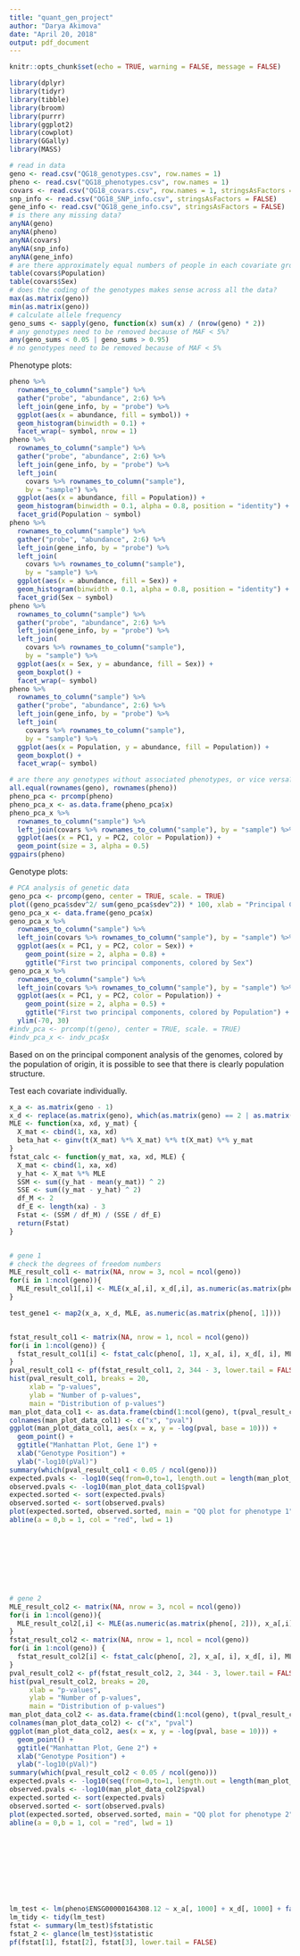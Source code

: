 ```yaml
---
title: "quant_gen_project"
author: "Darya Akimova"
date: "April 20, 2018"
output: pdf_document
---
```


```r
knitr::opts_chunk$set(echo = TRUE, warning = FALSE, message = FALSE)
```

```r
library(dplyr)  
library(tidyr)
library(tibble)
library(broom)
library(purrr)
library(ggplot2)
library(cowplot)
library(GGally)
library(MASS)
```

```r
# read in data
geno <- read.csv("QG18_genotypes.csv", row.names = 1)
pheno <- read.csv("QG18_phenotypes.csv", row.names = 1)
covars <- read.csv("QG18_covars.csv", row.names = 1, stringsAsFactors = FALSE)
snp_info <- read.csv("QG18_SNP_info.csv", stringsAsFactors = FALSE)
gene_info <- read.csv("QG18_gene_info.csv", stringsAsFactors = FALSE)
# is there any missing data?
anyNA(geno)
anyNA(pheno)
anyNA(covars)
anyNA(snp_info)
anyNA(gene_info)
# are there approximately equal numbers of people in each covariate group?
table(covars$Population)
table(covars$Sex)
# does the coding of the genotypes makes sense across all the data?
max(as.matrix(geno))
min(as.matrix(geno))
# calculate allele frequency
geno_sums <- sapply(geno, function(x) sum(x) / (nrow(geno) * 2))
# any genotypes need to be removed because of MAF < 5%?
any(geno_sums < 0.05 | geno_sums > 0.95)
# no genotypes need to be removed because of MAF < 5%
```

Phenotype plots:
```r
pheno %>% 
  rownames_to_column("sample") %>% 
  gather("probe", "abundance", 2:6) %>% 
  left_join(gene_info, by = "probe") %>% 
  ggplot(aes(x = abundance, fill = symbol)) +
  geom_histogram(binwidth = 0.1) +
  facet_wrap(~ symbol, nrow = 1) 
pheno %>% 
  rownames_to_column("sample") %>% 
  gather("probe", "abundance", 2:6) %>% 
  left_join(gene_info, by = "probe") %>% 
  left_join(
    covars %>% rownames_to_column("sample"), 
    by = "sample") %>% 
  ggplot(aes(x = abundance, fill = Population)) +
  geom_histogram(binwidth = 0.1, alpha = 0.8, position = "identity") +
  facet_grid(Population ~ symbol)
pheno %>% 
  rownames_to_column("sample") %>% 
  gather("probe", "abundance", 2:6) %>% 
  left_join(gene_info, by = "probe") %>% 
  left_join(
    covars %>% rownames_to_column("sample"), 
    by = "sample") %>% 
  ggplot(aes(x = abundance, fill = Sex)) +
  geom_histogram(binwidth = 0.1, alpha = 0.8, position = "identity") +
  facet_grid(Sex ~ symbol)
pheno %>% 
  rownames_to_column("sample") %>% 
  gather("probe", "abundance", 2:6) %>% 
  left_join(gene_info, by = "probe") %>% 
  left_join(
    covars %>% rownames_to_column("sample"), 
    by = "sample") %>% 
  ggplot(aes(x = Sex, y = abundance, fill = Sex)) +
  geom_boxplot() +
  facet_wrap(~ symbol)
pheno %>% 
  rownames_to_column("sample") %>% 
  gather("probe", "abundance", 2:6) %>% 
  left_join(gene_info, by = "probe") %>% 
  left_join(
    covars %>% rownames_to_column("sample"), 
    by = "sample") %>% 
  ggplot(aes(x = Population, y = abundance, fill = Population)) +
  geom_boxplot() +
  facet_wrap(~ symbol)

# are there any genotypes without associated phenotypes, or vice versa?
all.equal(rownames(geno), rownames(pheno))
pheno_pca <- prcomp(pheno)
pheno_pca_x <- as.data.frame(pheno_pca$x)
pheno_pca_x %>% 
  rownames_to_column("sample") %>% 
  left_join(covars %>% rownames_to_column("sample"), by = "sample") %>% 
  ggplot(aes(x = PC1, y = PC2, color = Population)) +
  geom_point(size = 3, alpha = 0.5)
ggpairs(pheno)
```

Genotype plots:
```r
# PCA analysis of genetic data
geno_pca <- prcomp(geno, center = TRUE, scale. = TRUE)
plot((geno_pca$sdev^2/ sum(geno_pca$sdev^2)) * 100, xlab = "Principal Component", ylab = "Percent of total variance explained")
geno_pca_x <- data.frame(geno_pca$x)
geno_pca_x %>% 
  rownames_to_column("sample") %>% 
  left_join(covars %>% rownames_to_column("sample"), by = "sample") %>% 
  ggplot(aes(x = PC1, y = PC2, color = Sex)) +
    geom_point(size = 2, alpha = 0.8) +
    ggtitle("First two principal components, colored by Sex")
geno_pca_x %>% 
  rownames_to_column("sample") %>% 
  left_join(covars %>% rownames_to_column("sample"), by = "sample") %>% 
  ggplot(aes(x = PC1, y = PC2, color = Population)) +
    geom_point(size = 2, alpha = 0.5) +
    ggtitle("First two principal components, colored by Population") +
  ylim(-70, 30)
#indv_pca <- prcomp(t(geno), center = TRUE, scale. = TRUE)
#indv_pca_x <- indv_pca$x
```

Based on on the principal component analysis of the genomes, colored by the population of origin, it is possible to see that there is clearly population structure. 

Test each covariate individually. 

```r
x_a <- as.matrix(geno - 1)
x_d <- replace(as.matrix(geno), which(as.matrix(geno) == 2 | as.matrix(geno) == 0), -1)
MLE <- function(xa, xd, y_mat) {
  X_mat <- cbind(1, xa, xd)
  beta_hat <- ginv(t(X_mat) %*% X_mat) %*% t(X_mat) %*% y_mat
}
fstat_calc <- function(y_mat, xa, xd, MLE) {
  X_mat <- cbind(1, xa, xd)
  y_hat <- X_mat %*% MLE
  SSM <- sum((y_hat - mean(y_mat)) ^ 2)
  SSE <- sum((y_mat - y_hat) ^ 2)
  df_M <- 2
  df_E <- length(xa) - 3
  Fstat <- (SSM / df_M) / (SSE / df_E)
  return(Fstat)
}


# gene 1
# check the degrees of freedom numbers
MLE_result_col1 <- matrix(NA, nrow = 3, ncol = ncol(geno))
for(i in 1:ncol(geno)){
  MLE_result_col1[,i] <- MLE(x_a[,i], x_d[,i], as.numeric(as.matrix(pheno[, 1])))
}

test_gene1 <- map2(x_a, x_d, MLE, as.numeric(as.matrix(pheno[, 1])))


fstat_result_col1 <- matrix(NA, nrow = 1, ncol = ncol(geno))
for(i in 1:ncol(geno)) {
  fstat_result_col1[i] <- fstat_calc(pheno[, 1], x_a[, i], x_d[, i], MLE_result_col1[, i])
}
pval_result_col1 <- pf(fstat_result_col1, 2, 344 - 3, lower.tail = FALSE)
hist(pval_result_col1, breaks = 20, 
     xlab = "p-values", 
     ylab = "Number of p-values", 
     main = "Distribution of p-values")
man_plot_data_col1 <- as.data.frame(cbind(1:ncol(geno), t(pval_result_col1)))
colnames(man_plot_data_col1) <- c("x", "pval")
ggplot(man_plot_data_col1, aes(x = x, y = -log(pval, base = 10))) +
  geom_point() +
  ggtitle("Manhattan Plot, Gene 1") +
  xlab("Genotype Position") +
  ylab("-log10(pVal)")
summary(which(pval_result_col1 < 0.05 / ncol(geno)))
expected.pvals <- -log10(seq(from=0,to=1, length.out = length(man_plot_data_col1$pval)))
observed.pvals <- -log10(man_plot_data_col1$pval)
expected.sorted <- sort(expected.pvals)
observed.sorted <- sort(observed.pvals)
plot(expected.sorted, observed.sorted, main = "QQ plot for phenotype 1")
abline(a = 0,b = 1, col = "red", lwd = 1)









# gene 2
MLE_result_col2 <- matrix(NA, nrow = 3, ncol = ncol(geno))
for(i in 1:ncol(geno)){
  MLE_result_col2[,i] <- MLE(as.numeric(as.matrix(pheno[, 2])), x_a[,i], x_d[,i])
}
fstat_result_col2 <- matrix(NA, nrow = 1, ncol = ncol(geno))
for(i in 1:ncol(geno)) {
  fstat_result_col2[i] <- fstat_calc(pheno[, 2], x_a[, i], x_d[, i], MLE_result_col2[, i])
}
pval_result_col2 <- pf(fstat_result_col2, 2, 344 - 3, lower.tail = FALSE)
hist(pval_result_col2, breaks = 20, 
     xlab = "p-values", 
     ylab = "Number of p-values", 
     main = "Distribution of p-values")
man_plot_data_col2 <- as.data.frame(cbind(1:ncol(geno), t(pval_result_col2)))
colnames(man_plot_data_col2) <- c("x", "pval")
ggplot(man_plot_data_col2, aes(x = x, y = -log(pval, base = 10))) +
  geom_point() +
  ggtitle("Manhattan Plot, Gene 2") +
  xlab("Genotype Position") +
  ylab("-log10(pVal)")
summary(which(pval_result_col2 < 0.05 / ncol(geno)))
expected.pvals <- -log10(seq(from=0,to=1, length.out = length(man_plot_data_col2$pval)))
observed.pvals <- -log10(man_plot_data_col2$pval)
expected.sorted <- sort(expected.pvals)
observed.sorted <- sort(observed.pvals)
plot(expected.sorted, observed.sorted, main = "QQ plot for phenotype 2")
abline(a = 0,b = 1, col = "red", lwd = 1)










lm_test <- lm(pheno$ENSG00000164308.12 ~ x_a[, 1000] + x_d[, 1000] + factor(covars$Population))
lm_tidy <- tidy(lm_test)
fstat <- summary(lm_test)$fstatistic
fstat_2 <- glance(lm_test)$statistic
pf(fstat[1], fstat[2], fstat[3], lower.tail = FALSE)
```


